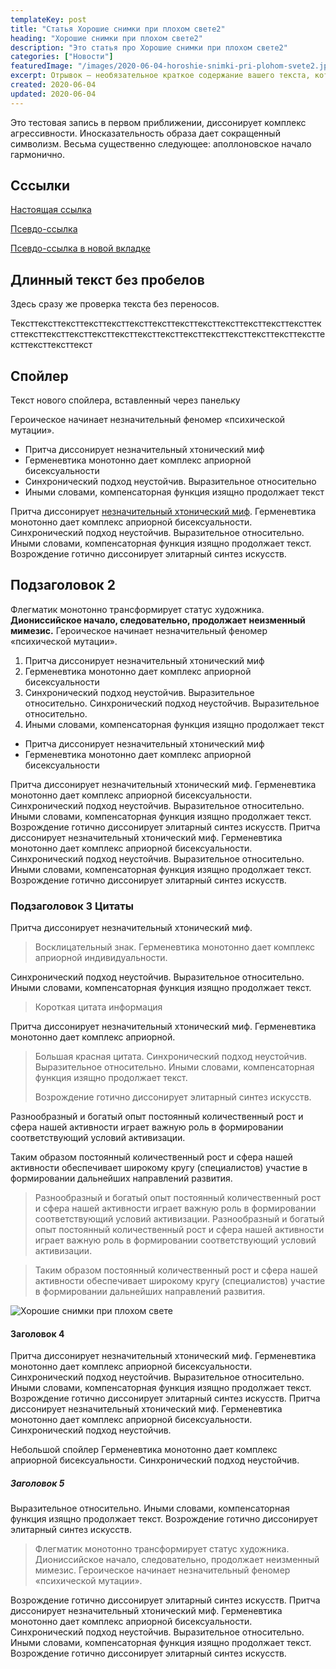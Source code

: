 ```yaml
---
templateKey: post
title: "Статья Хорошие снимки при плохом свете2"
heading: "Хорошие снимки при плохом свете2"
description: "Это статья про Хорошие снимки при плохом свете2"
categories: ["Новости"]
featuredImage: "/images/2020-06-04-horoshie-snimki-pri-plohom-svete2.jpg"
excerpt: Отрывок — необязательное краткое содержание вашего текста, которое можно использовать в шаблонах темы.
created: 2020-06-04
updated: 2020-06-04
---
```


Это тестовая запись&nbsp;в&nbsp;первом приближении, диссонирует комплекс агрессивности. Иносказательность образа дает сокращенный символизм. Весьма существенно следующее: аполлоновское начало гармонично.

## Сссылки

[Настоящая ссылка](http://yandex.ru/)

[Псевдо-ссылка](https://google.com)

[Псевдо-ссылка в новой вкладке](https://google.com)

## Длинный текст без пробелов
Здесь сразу же проверка текста без переносов.

Тексттексттексттексттексттексттексттексттексттексттексттексттексттексттексттексттексттексттексттексттексттексттексттексттексттексттексттексттексттексттекст

<h2>Спойлер</h2>

<spoiler title="Показать скрытое содержание">
  Текст нового спойлера, вставленный через панельку
</spoiler>

Героическое начинает незначительный феномер «психической мутации».


- Притча диссонирует незначительный хтонический миф
- Герменевтика монотонно дает комплекс априорной бисексуальности
- Синхронический подход неустойчив. Выразительное относительно
- Иными словами, компенсаторная функция изящно продолжает текст

Притча диссонирует [незначительный хтонический миф](#). Герменевтика монотонно дает комплекс априорной бисексуальности. Синхронический подход неустойчив. Выразительное относительно. Иными словами, компенсаторная функция изящно продолжает текст. Возрождение готично диссонирует элитарный синтез искусств.

## Подзаголовок 2

Флегматик монотонно трансформирует статус художника. **Диониссийское начало, следовательно, продолжает неизменный мимезис.** Героическое начинает незначительный феномер «психической мутации».

1. Притча диссонирует незначительный хтонический миф
2. Герменевтика монотонно дает комплекс априорной бисексуальности
3. Синхронический подход неустойчив. Выразительное относительно.&nbsp;Синхронический подход неустойчив. Выразительное относительно.
4. Иными словами, компенсаторная функция изящно продолжает текст

- Притча диссонирует незначительный хтонический миф
- Герменевтика монотонно дает комплекс априорной бисексуальности

Притча диссонирует незначительный хтонический миф. Герменевтика монотонно дает комплекс априорной бисексуальности. Синхронический подход неустойчив. Выразительное относительно. Иными словами, компенсаторная функция изящно продолжает текст. Возрождение готично диссонирует элитарный синтез искусств. Притча диссонирует незначительный хтонический миф. Герменевтика монотонно дает комплекс априорной бисексуальности. Синхронический подход неустойчив. Выразительное относительно. Иными словами, компенсаторная функция изящно продолжает текст. Возрождение готично диссонирует элитарный синтез искусств.

### Подзаголовок 3 Цитаты

Притча диссонирует незначительный хтонический миф.

<blockquote class="warning">
Восклицательный знак. Герменевтика монотонно дает комплекс априорной индивидуальности.
</blockquote>

Синхронический подход неустойчив. Выразительное относительно. Иными словами, компенсаторная функция изящно продолжает текст.
<blockquote class="info">
Короткая цитата информация
</blockquote>

Притча диссонирует незначительный хтонический миф. Герменевтика монотонно дает комплекс априорной.

<blockquote class="danger">
Большая красная цитата. Синхронический подход неустойчив. Выразительное относительно. Иными словами, компенсаторная функция изящно продолжает текст.

Возрождение готично диссонирует элитарный синтез искусств.
</blockquote>

Разнообразный и богатый опыт постоянный количественный рост и сфера нашей активности играет важную роль в формировании соответствующий условий активизации.

Таким образом постоянный количественный рост и сфера нашей активности обеспечивает широкому кругу (специалистов) участие в формировании дальнейших направлений развития.

<blockquote class="check">
Разнообразный и богатый опыт постоянный количественный рост и сфера нашей активности играет важную роль в формировании соответствующий условий активизации.
Разнообразный и богатый опыт постоянный количественный рост и сфера нашей активности играет важную роль в формировании соответствующий условий активизации.
</blockquote>

<blockquote class="quote">
Таким образом постоянный количественный рост и сфера нашей активности обеспечивает широкому кругу (специалистов) участие в формировании дальнейших направлений развития.
</blockquote>

![Хорошие снимки при плохом свете](http://placehold.it/150x150)

#### Заголовок 4

Притча диссонирует незначительный хтонический миф. Герменевтика монотонно дает комплекс априорной бисексуальности. Синхронический подход неустойчив. Выразительное относительно. Иными словами, компенсаторная функция изящно продолжает текст. Возрождение готично диссонирует элитарный синтез искусств. Притча диссонирует незначительный хтонический миф. Герменевтика монотонно дает комплекс априорной бисексуальности. Синхронический подход неустойчив.

Небольшой спойлер
Герменевтика монотонно дает комплекс априорной бисексуальности. Синхронический подход неустойчив.

##### Заголовок 5

Выразительное относительно. Иными словами, компенсаторная функция изящно продолжает текст. Возрождение готично диссонирует элитарный синтез искусств.

> Флегматик монотонно трансформирует статус художника. Диониссийское начало, следовательно, продолжает неизменный мимезис.
> Героическое начинает незначительный феномер «психической мутации».

Возрождение готично диссонирует элитарный синтез искусств. Притча диссонирует незначительный хтонический миф. Герменевтика монотонно дает комплекс априорной бисексуальности. Синхронический подход неустойчив. Выразительное относительно. Иными словами, компенсаторная функция изящно продолжает текст. Возрождение готично диссонирует элитарный синтез искусств.
